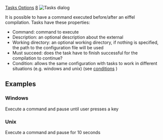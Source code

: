 [[Property:title|Tasks Options]]
[[Property:weight|8]]
[[Image:task-options|Tasks dialog]]  

It is possible to have a command executed before/after an eiffel compilation.
Tasks have these properties: 
* Command: command to execute
* Description: an optional description about the external
* Working directory: an optional working directory, if nothing is specified, the path to the configuration file will be used
* Must succeed: does the task have to finish successful for the compilation to continue?
* Condition: allows the same configuration with tasks to work in different situations (e.g. windows and unix) (see [[General Target Options|conditions]] )

==Examples==

===Windows===
Execute a command and pause until user presses a key 
{{sample|cmd /c "dir && pause"}}

===Unix===
Execute a command and pause for 10 seconds 
{{sample|bash -c "ls;sleep 10"}}




